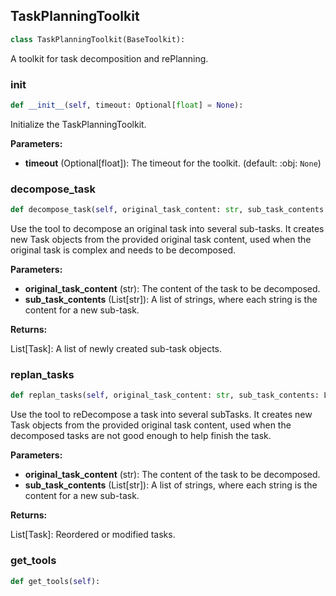 <a id="camel.toolkits.task_planning_toolkit"></a>

<a id="camel.toolkits.task_planning_toolkit.TaskPlanningToolkit"></a>

## TaskPlanningToolkit

```python
class TaskPlanningToolkit(BaseToolkit):
```

A toolkit for task decomposition and rePlanning.

<a id="camel.toolkits.task_planning_toolkit.TaskPlanningToolkit.__init__"></a>

### __init__

```python
def __init__(self, timeout: Optional[float] = None):
```

Initialize the TaskPlanningToolkit.

**Parameters:**

- **timeout** (Optional[float]): The timeout for the toolkit. (default: :obj: `None`)

<a id="camel.toolkits.task_planning_toolkit.TaskPlanningToolkit.decompose_task"></a>

### decompose_task

```python
def decompose_task(self, original_task_content: str, sub_task_contents: List[str]):
```

Use the tool to decompose an original task into several sub-tasks.
It creates new Task objects from the provided original task content,
used when the original task is complex and needs to be decomposed.

**Parameters:**

- **original_task_content** (str): The content of the task to be decomposed.
- **sub_task_contents** (List[str]): A list of strings, where each string is the content for a new sub-task.

**Returns:**

  List[Task]: A list of newly created sub-task objects.

<a id="camel.toolkits.task_planning_toolkit.TaskPlanningToolkit.replan_tasks"></a>

### replan_tasks

```python
def replan_tasks(self, original_task_content: str, sub_task_contents: List[str]):
```

Use the tool to reDecompose a task into several subTasks.
It creates new Task objects from the provided original task content,
used when the decomposed tasks are not good enough to help finish
the task.

**Parameters:**

- **original_task_content** (str): The content of the task to be decomposed.
- **sub_task_contents** (List[str]): A list of strings, where each string is the content for a new sub-task.

**Returns:**

  List[Task]: Reordered or modified tasks.

<a id="camel.toolkits.task_planning_toolkit.TaskPlanningToolkit.get_tools"></a>

### get_tools

```python
def get_tools(self):
```
